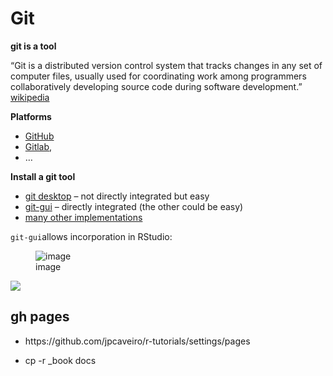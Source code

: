 # Git

**git is a tool**

"Git is a distributed version control system that tracks changes in any set of computer files, usually used for coordinating work among programmers collaboratively developing source code during software development." [wikipedia](https://en.wikipedia.org/wiki/Git)


**Platforms**

* [GitHub](https://github.com/)
* [Gitlab](https://gitlab.com/users/sign_in), 
* ...


**Install a git tool**

-   [git desktop](https://desktop.github.com/) -- not directly integrated but easy
-   [git-gui](https://git-scm.com/downloads) -- directly integrated (the other could be easy)
-   [many other implementations](https://git-scm.com/download/gui/windows)

`git-gui`allows incorporation in RStudio:

![image](img/235645534-614e69e1-5d50-45f2-a539-eb7286b18b00.png)

![](images/paste-878E479F.png)

## gh pages

* https://github.com/jpcaveiro/r-tutorials/settings/pages

* cp -r _book docs


